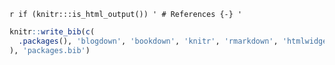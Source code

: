 `r if (knitr:::is_html_output()) '
# References {-}
'`

```r
knitr::write_bib(c(
  .packages(), 'blogdown', 'bookdown', 'knitr', 'rmarkdown', 'htmlwidgets', 'webshot', 'servr', 'xaringan', 'animation',  'processx', 'later', 'widgetframe', 'pkgdown'
), 'packages.bib')
```

